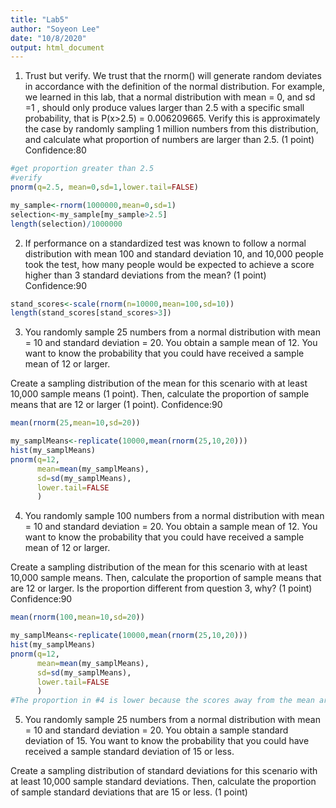 ```yaml
---
title: "Lab5"
author: "Soyeon Lee"
date: "10/8/2020"
output: html_document
---
```


1. Trust but verify. We trust that the rnorm() will generate random deviates in accordance with the definition of the normal distribution. For example, we learned in this lab, that a normal distribution with mean = 0, and sd =1 , should only produce values larger than 2.5 with a specific small probability, that is P(x>2.5) = 0.006209665. Verify this is approximately the case by randomly sampling 1 million numbers from this distribution, and calculate what proportion of numbers are larger than 2.5. (1 point)
Confidence:80
```r
#get proportion greater than 2.5
#verify 
pnorm(q=2.5, mean=0,sd=1,lower.tail=FALSE)

my_sample<-rnorm(1000000,mean=0,sd=1)
selection<-my_sample[my_sample>2.5]
length(selection)/1000000
```

2. If performance on a standardized test was known to follow a normal distribution with mean 100 and standard deviation 10, and 10,000 people took the test, how many people would be expected to achieve a score higher than 3 standard deviations from the mean? (1 point)
Confidence:90
```r
stand_scores<-scale(rnorm(n=10000,mean=100,sd=10))
length(stand_scores[stand_scores>3])
```
3. You randomly sample 25 numbers from a normal distribution with mean = 10 and standard deviation = 20. You obtain a sample mean of 12. You want to know the probability that you could have received a sample mean of 12 or larger.

Create a sampling distribution of the mean for this scenario with at least 10,000 sample means (1 point). Then, calculate the proportion of sample means that are 12 or larger (1 point).
Confidence:90
```r
mean(rnorm(25,mean=10,sd=20))

my_samplMeans<-replicate(10000,mean(rnorm(25,10,20)))
hist(my_samplMeans)
pnorm(q=12,
      mean=mean(my_samplMeans),
      sd=sd(my_samplMeans),
      lower.tail=FALSE
      )
```
 
4. You randomly sample 100 numbers from a normal distribution with mean = 10 and standard deviation = 20. You obtain a sample mean of 12. You want to know the probability that you could have received a sample mean of 12 or larger.

Create a sampling distribution of the mean for this scenario with at least 10,000 sample means. Then, calculate the proportion of sample means that are 12 or larger. Is the proportion different from question 3, why? (1 point)
Confidence:90
```r
mean(rnorm(100,mean=10,sd=20))

my_samplMeans<-replicate(10000,mean(rnorm(25,10,20)))
hist(my_samplMeans)
pnorm(q=12,
      mean=mean(my_samplMeans),
      sd=sd(my_samplMeans),
      lower.tail=FALSE
      )
#The proportion in #4 is lower because the scores away from the mean are less frequent than the #3 distribution.  The reduced variability and standard error in #4 are due to the increased sample size.
```

5. You randomly sample 25 numbers from a normal distribution with mean = 10 and standard deviation = 20. You obtain a sample standard deviation of 15. You want to know the probability that you could have received a sample standard deviation of 15 or less.

Create a sampling distribution of standard deviations for this scenario with at least 10,000 sample standard deviations. Then, calculate the proportion of sample standard deviations that are 15 or less. (1 point)
